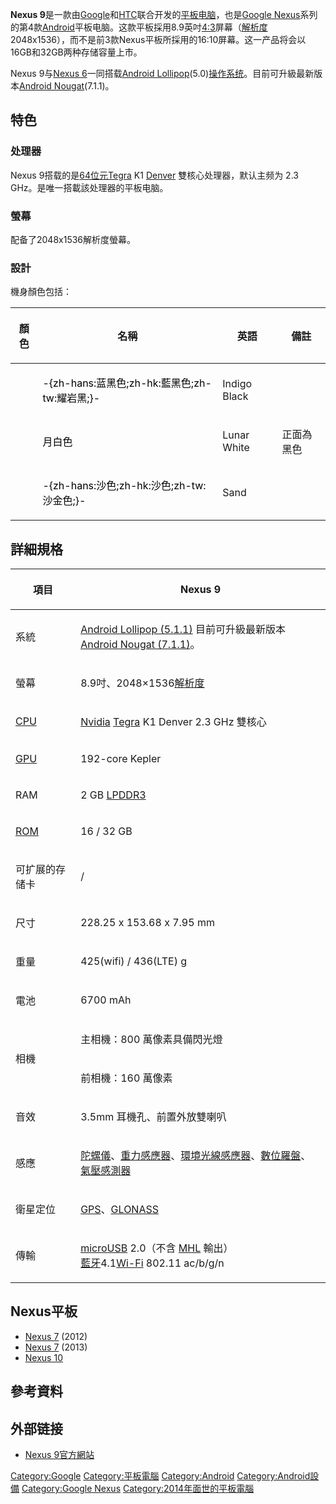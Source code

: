 {{Infobox information appliance
| name         = Nexus 9
| codename     = 
| logo         = [[File:Nexus_9_logo.jpg|250px]]
| image        = [[File:Tablet.jpeg|250px]]
| caption      = Google Nexus 9
| alt          = 
| developer    = [[Google|Google]]
| manufacturer = [[HTC|HTC]]
| family       = [[Google_Nexus|Google Nexus]]
| type         = [[平板電腦|Tablet computer]]
| generation   = 
| releasedate  = 2014年11月3日
| lifespan     = 
| price        = '''16 GB''': [[United_States_dollar|US$]]399 <br />'''32 GB''': [[United_States_dollar|US$]]479
| status       = 公开发售
| discontinued = 
| unitssold    = 
| unitsshipped = 
| os           = [[Android_Notgat|Android 7.1.1 Nougat]]
| power        = Internal rechargeable non-removable [[鋰離子聚合物電池|lithium-ion polymer]] 6,700 mAh battery
| soc          = 
| cpu          = 64-bit NVIDIA [[Tegra#Tegra_K1|Tegra K1]]<ref name=Specs>{{cite web |url=https://www.google.com/nexus/9/ |title=Google Nexus 9 |publisher=Google |accessdate=October 15, 2014 |archive-date=2014-10-21 |archive-url=https://web.archive.org/web/20141021121458/https://www.google.com/nexus/9/ |dead-url=no }}</ref>
| storage      = 16 or 32 GB [[flash_memory|flash memory]]
| memory       = 2 GB LPDDR3-1600 [[隨機存取記憶體|RAM]]
| display      = {{convert|8.9|in|mm|abbr=on}} [[pixels|2048x1536]]  [[QXGA|QXGA]] [[4:3|4:3]] [[aspect_ratio_(image)|aspect ratio]] of 281 ppi [[pixel_density|pixel density]], 16M colors, Scratch resistant [[康寧公司|Corning]] [[大猩猩玻璃|Gorilla Glass 3]] [[觸控螢幕#種類|Capacitive touchscreen]] [[橫向電場效應顯示技術|IPS]]-backlit [[LCD|LCD]]
| graphics     = 
| sound        = Dual front-facing speakers
| input        = [[多點觸控|Multi-touch]] [[觸控螢幕|screen]], [[加速規|accelerometer]], [[陀螺儀|gyroscope]], [[Global_Positioning_System|GPS]], [[磁强计|magnetometer]], dual [[microphone|microphone]]
| controllers  = 
| camera       = '''Rear:''' 8 [[像素#兆畫素/百万畫素|MP]] with flash<br> HD ([[1080p|1080p]]) resolution  <br/> '''Front:''' 1.6 MP<br> HD ([[720p|720p]]) resolution
| touchpad     = 
| connectivity = 3.5 mm [[TRS端子|combo headphone/microphone jack]], [[Bluetooth|Bluetooth]] 4.1, [[Wi-Fi|Wi-Fi]] ([[IEEE_802.11|802.11]] [[IEEE_802.11b-1999|b]]/[[IEEE_802.11g-2003|g]]/[[IEEE_802.11n-2009|n]]/[[IEEE_802.11ac|ac]] @ 2.4 GHz & 5 GHz Dual-band) (MIMO+HT40), [[GSM|Quad-band GSM]], [[CDMA|CDMA]], [[高速封包存取|Penta-band HSPA]], [[長期演進技術|LTE]], [[近場通訊|dual-side NFC]], [[Micro_USB|Micro USB]] [[USB_2.0|2.0]]<ref name=Specs/>
| service      = [[Google_Play|Google Play]]
| dimensions   = {{convert|228.25|mm|in|2|abbr=on}} (h)<br />{{convert|153.68|mm|in|2|abbr=on}} (w)<br />{{convert|7.95|mm|in|2|abbr=on}} (d)
| weight       = {{convert|425|g|oz|abbr=on|disp=flip}} (WiFi)<br />{{convert|436|g|oz|abbr=on|disp=flip}} (LTE)
| topgame      = 
| compatibility= 
| predecessor  = [[Nexus_7|Nexus 7]] & [[Nexus_10|Nexus 10]]
| successor = [[Pixel_C|Pixel C]]
| website      = {{URL|http://www.google.com/nexus/9/}}
}}
'''Nexus 9'''是一款由[[Google|Google]]和[[HTC|HTC]]联合开发的[[平板电脑|平板电脑]]，也是[[Google_Nexus|Google Nexus]]系列的第4款[[Android|Android]]平板电脑。这款平板採用8.9英吋[[4:3|4:3]]屏幕（[[解析度|解析度]]2048x1536），而不是前3款Nexus平板所採用的16:10屏幕。这一产品将会以16GB和32GB两种存储容量上市。

Nexus 9与[[Nexus_6|Nexus 6]]一同搭载[[Android_Lollipop|Android Lollipop]](5.0)[[操作系统|操作系统]]。目前可升級最新版本[[Android_Nougat|Android Nougat]](7.1.1)。

== 特色 ==
=== 处理器 ===
Nexus 9搭载的是[[64位元|64位元]][[Tegra|Tegra]] K1 [[Project_Denver|Denver]] 雙核心处理器，默认主频为 2.3 GHz。是唯一搭載該处理器的平板电脑。
=== 螢幕 ===
配备了2048x1536解析度螢幕。
=== 設計 ===
機身顏色包括：

{| class="wikitable"
|-
!顏色!!名稱!!英語!!備註
|-
|bgcolor="#373536"| || <font color="#000000">-{zh-hans:蓝黑色;zh-hk:藍黑色;zh-tw:耀岩黑;}-</font> ||Indigo Black|| rowspan="3" |正面為黑色
|-
|bgcolor="#FFFFFF"| || <font color="#000000">月白色</font>     ||Lunar White
|-
|bgcolor="#ba9e84"| || <font color=#000000">-{zh-hans:沙色;zh-hk:沙色;zh-tw:沙金色;}-</font>      ||Sand
|}

== 詳細規格 ==
{| class="wikitable" style="text-align:center;"
|-
! 項目!!
Nexus 9
|-
| 系統          || [[Android_Lollipop|Android Lollipop (5.1.1)]] 目前可升級最新版本[[Android_Nougat|Android Nougat (7.1.1)]]。
|-
| 螢幕          || 8.9吋、2048×1536[[解析度|解析度]]
|-
| [[CPU|CPU]]       || [[Nvidia|Nvidia]] [[Tegra|Tegra]] K1 Denver 2.3 GHz 雙核心
|-
| [[GPU|GPU]]       || 192-core Kepler 
|-
| RAM           || 2 GB [[LPDDR3|LPDDR3]]
|-
| [[ROM|ROM]]       || 16 / 32 GB
|-
|可扩展的存储卡 ||     /
|-
| 尺寸          || 228.25 x 153.68 x 7.95 mm
|-
| 重量          || 425(wifi) / 436(LTE) g
|-
| 電池          || 6700 mAh
|-
|rowspan=2 | 相機 || 主相機：800 萬像素具備閃光燈
|-
                   | 前相機：160 萬像素
|-
| 音效 || 3.5mm 耳機孔、前置外放雙喇叭
|-
| 感應 || [[陀螺儀|陀螺儀]]、[[重力感應器|重力感應器]]、[[光度感應器|環境光線感應器]]、[[數位羅盤|數位羅盤]]、[[氣壓感測器|氣壓感測器]]
|-
| 衛星定位 || [[GPS|GPS]]、[[GLONASS|GLONASS]]
|-
| 傳輸 || [[microUSB|microUSB]] 2.0（不含 [[MHL|MHL]] 輸出）<br />[[藍牙|藍牙]]4.1[[Wi-Fi|Wi-Fi]] 802.11 ac/b/g/n
|}

== Nexus平板 ==
* [[Nexus_7|Nexus 7]] (2012)
* [[Nexus_7_(2013)|Nexus 7]] (2013)
* [[Nexus_10|Nexus 10]]

== 參考資料 ==
{{reflist}}

== 外部链接 ==
{{commons category|Nexus 9}}
* [http://www.google.com/nexus/9/ Nexus 9官方網站]{{Wayback|url=http://www.google.com/nexus/9/ |date=20141016010103 }}{{en}}
{{Nexus}}
{{Android}}
{{Google Inc.}}

[[Category:Google|Category:Google]]
[[Category:平板電腦|Category:平板電腦]]
[[Category:Android|Category:Android]]
[[Category:Android設備|Category:Android設備]]
[[Category:Google_Nexus|Category:Google Nexus]]
[[Category:2014年面世的平板電腦|Category:2014年面世的平板電腦]]